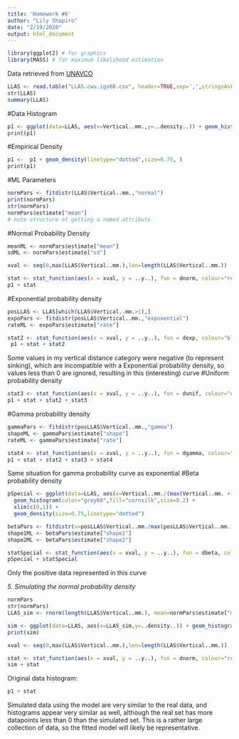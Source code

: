 ```yaml
---
title: 'Homework #6'
author: "Lily Shapiro"
date: "2/19/2020"
output: html_document
---
```

```r
library(ggplot2) # for graphics
library(MASS) # for maximum likelihood estimation
```
Data retrieved from [UNAVCO](https://connect.unavco.org/display/n546123)
```r
LLAS <- read.table("LLAS.cwu.igs08.csv", header=TRUE,sep=',',stringsAsFactors = FALSE)
str(LLAS)
summary(LLAS)
```


#Data Histogram
```r
p1 <- ggplot(data=LLAS, aes(x=Vertical..mm.,y=..density..)) + geom_histogram(color="grey60",fill="cornsilk",size=0.2)
print(p1)
```

#Empirical Density

```r
p1 <-  p1 + geom_density(linetype="dotted",size=0.75, )
print(p1)
```
#ML Parameters

```r
normPars <- fitdistr(LLAS$Vertical..mm.,"normal")
print(normPars)
str(normPars)
normPars$estimate["mean"] 
# note structure of getting a named attribute
```

#Normal Probability Density
```r
meanML <- normPars$estimate["mean"]
sdML <- normPars$estimate["sd"]

xval <- seq(0,max(LLAS$Vertical..mm.),len=length(LLAS$Vertical..mm.))

stat <- stat_function(aes(x = xval, y = ..y..), fun = dnorm, colour="red", n = length(LLAS$Vertical..mm.), args = list(mean = meanML, sd = sdML))
p1 + stat
```

#Exponential probability density
```r
posLLAS <- LLAS[which(LLAS$Vertical..mm.>1),]
expoPars <- fitdistr(posLLAS$Vertical..mm.,"exponential")
rateML <- expoPars$estimate["rate"]

stat2 <- stat_function(aes(x = xval, y = ..y..), fun = dexp, colour="blue", n = length(LLAS$Vertical..mm.), args = list(rate=rateML))
 p1 + stat + stat2
```
Some values in my vertical distance category were negative (to represent sinking), which are incompatible with a Exponential probability density, so values less than 0 are ignored, resulting in this (interesting) curve
#Uniform probability density 
```r
stat3 <- stat_function(aes(x = xval, y = ..y..), fun = dunif, colour="darkgreen", n = length(LLAS$Vertical..mm.), args = list(min=min(LLAS$Vertical..mm.), max=max(LLAS$Vertical..mm.)))
p1 + stat + stat2 + stat3
```
#Gamma probability density
```r
gammaPars <- fitdistr(posLLAS$Vertical..mm.,"gamma")
shapeML <- gammaPars$estimate["shape"]
rateML <- gammaPars$estimate["rate"]

stat4 <- stat_function(aes(x = xval, y = ..y..), fun = dgamma, colour="brown", n = length(LLAS$Vertical..mm.), args = list(shape=shapeML, rate=rateML))
p1 + stat + stat2 + stat3 + stat4
```
Same situation for gamma probability curve as exponential 
#Beta probability density
```r
pSpecial <- ggplot(data=LLAS, aes(x=Vertical..mm./(max(Vertical..mm. + 0.1)), y=..density..)) +
  geom_histogram(color="grey60",fill="cornsilk",size=0.2) + 
  xlim(c(0,1)) +
  geom_density(size=0.75,linetype="dotted")

betaPars <- fitdistr(x=posLLAS$Vertical..mm./max(posLLAS$Vertical..mm. + 0.1),start=list(shape1=1,shape2=2),"beta")
shape1ML <- betaPars$estimate["shape1"]
shape2ML <- betaPars$estimate["shape2"]

statSpecial <- stat_function(aes(x = xval, y = ..y..), fun = dbeta, colour="orchid", n = length(LLAS$myVar), args = list(shape1=shape1ML,shape2=shape2ML))
pSpecial + statSpecial
```
Only the positive data represented in this curve 

*5. Simulating the normal probability density*
```r
normPars
str(normPars)
LLAS_sim <- rnorm(length(LLAS$Vertical..mm.), mean=normPars$estimate["mean"], sd=normPars$estimate["sd"])

sim <- ggplot(data=LLAS, aes(x=LLAS_sim,y=..density..)) + geom_histogram(color="grey60",fill="cornsilk",size=0.2)
print(sim)

xval <- seq(0,max(LLAS$Vertical..mm.),len=length(LLAS$Vertical..mm.))

stat <- stat_function(aes(x = xval, y = ..y..), fun = dnorm, colour="red", n = length(LLAS$Vertical..mm.), args = list(mean = meanML, sd = sdML))
sim + stat

```
Original data histogram:
```r
p1 + stat 
```
Simulated data using the model are very similar to the real data, and histograms appear very similar as well, although the real set has more datapoints less than 0 than the simulated set. This is a rather large collection of data, so the fitted model will likely be representative. 
